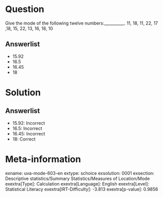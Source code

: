 Question
========

Give the mode of the following twelve numbers:__________. 11, 18, 11, 22, 17 ,18, 15, 22, 13, 16, 18, 10

Answerlist
----------

* 15.92
* 16.5
* 16.45
* 18

Solution
========

Answerlist
----------

* 15.92: Incorrect
* 16.5: Incorrect
* 16.45: Incorrect
* 18: Correct

Meta-information
================
exname: uva-mode-603-en
extype: schoice
exsolution: 0001
exsection: Descriptive statistics/Summary Statistics/Measures of Location/Mode
exextra[Type]: Calculation
exextra[Language]: English
exextra[Level]: Statistical Literacy
exextra[IRT-Difficulty]: -3.813
exextra[p-value]: 0.9856

